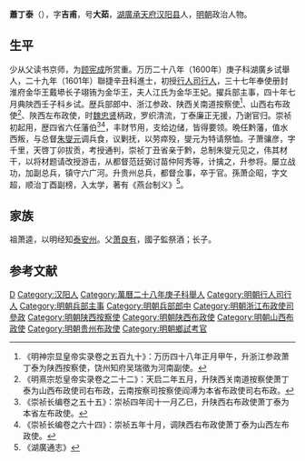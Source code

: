 '''蕭丁泰'''（{{bd|？||？|catIdx=}}），字'''吉甫'''，号'''大茹'''，[[湖廣|湖廣]][[承天府|承天府]][[汉阳县|汉阳县]]人，[[明朝|明朝]]政治人物。

== 生平 ==
少从父读书京师，为[[顾宪成|顾宪成]]所赏重。万历二十八年（1600年）庚子科湖廣乡试舉人，二十九年（1601年）聯捷辛丑科進士，初授[[行人司|行人司]][[行人|行人]]，三十七年奉使册封淮府金华王戴塨长子翊铕为金华王，夫人江氏为金华王妃。擢兵部主事，四十年七月典陜西壬子科乡试。歴兵部郎中、浙江参政、陕西关南道按察使<ref>《明神宗显皇帝实录卷之五百九十》：万历四十八年正月甲午，升浙江参政萧丁泰为陕西按察使，饶州知府吴瑞徵为河南副使。</ref>、山西右布政使<ref>《明熹宗悊皇帝实录卷之二十二》：天启二年五月，升陕西关南道按察使萧丁泰为山西布政使司右布政，云南按察司按察使阎溥为本省布政使司右布政。</ref>、陜西左布政使，时[[魏忠贤|魏忠贤]]柄政，罗织清流，丁泰廉正无援，乃谢官归。崇祯初起用，歴四省六任藩伯<ref>《崇祯长编卷之五十五》：崇祯四年闰十一月乙巳，升陕西右布政使萧丁泰为本省左布政使。</ref><ref>《崇祯长编卷之六十四》：崇祯五年十月，调陕西右布政使萧丁泰为山西左布政使。</ref>，丰财节用，支给边储，皆得要领。晩任黔藩，值水西叛，与总督[[朱燮元|朱燮元]]调兵食，议剿抚，以劳瘁殁，燮元为特请祭恤。子萧骧彦，字千里，天啓丁卯拔贡，考授通判，崇祯丁丑省亲于黔，总制朱燮元见之，伟其材干，以将材题请改授游击，从都督范廷弼讨苗仲阿秀等，计擒之，升参将。屡立战功，加副总兵，镇守六广河。升贵州总兵，都督佥事，卒于官。孫萧企昭，字文超，顺治丁酉副榜，入太学，著有《燕台制义》<ref>《湖廣通志》</ref>。

== 家族 ==
祖萧逵，以明经知[[泰安州|泰安州]]。父[[萧良有|萧良有]]，國子監祭酒；长子。

==参考文献==
{{reflist}}

{{萬曆二十九年辛丑科殿試金榜}}

{{Authority control}}

{{DEFAULTSORT:}}
[[Category:蕭姓|D]]
[[Category:汉阳人|Category:汉阳人]]
[[Category:萬曆二十八年庚子科舉人|Category:萬曆二十八年庚子科舉人]]
[[Category:明朝行人司行人|Category:明朝行人司行人]]
[[Category:明朝兵部主事|Category:明朝兵部主事]]
[[Category:明朝兵部郎中|Category:明朝兵部郎中]]
[[Category:明朝浙江布政使司參政|Category:明朝浙江布政使司參政]]
[[Category:明朝陕西按察使|Category:明朝陕西按察使]]
[[Category:明朝陕西布政使|Category:明朝陕西布政使]]
[[Category:明朝山西布政使|Category:明朝山西布政使]]
[[Category:明朝贵州布政使|Category:明朝贵州布政使]]
[[Category:明朝鄉試考官|Category:明朝鄉試考官]]